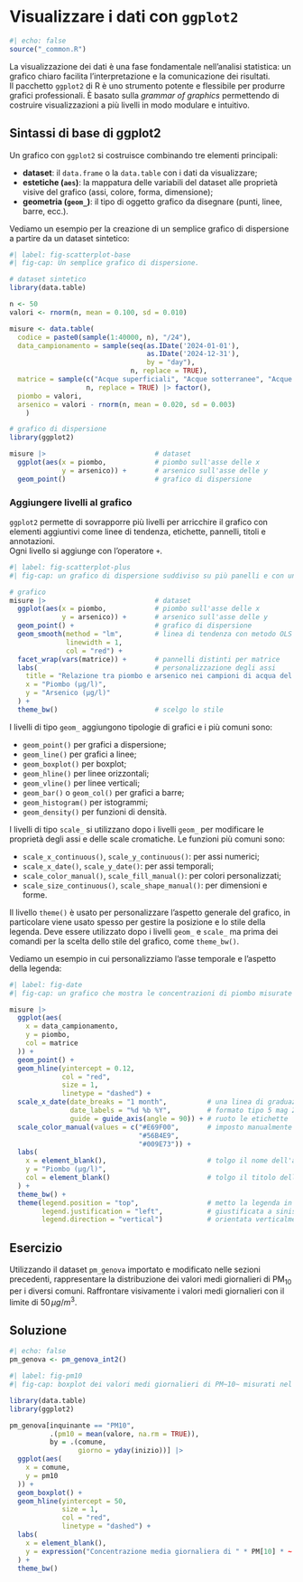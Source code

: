 # Visualizzare i dati con `ggplot2` {#sec-ggplot2}

```r
#| echo: false
source("_common.R")
```

La visualizzazione dei dati è una fase fondamentale nell'analisi statistica: un  grafico chiaro facilita l'interpretazione e la comunicazione dei risultati.  
Il pacchetto `ggplot2` di R è uno strumento potente e flessibile per produrre grafici professionali. È basato sulla *grammar of graphics* permettendo di costruire visualizzazioni a più livelli in modo modulare e intuitivo.

## Sintassi di base di ggplot2

Un grafico con `ggplot2` si costruisce combinando tre elementi principali:

- **dataset**:  il `data.frame` o la `data.table` con i dati da visualizzare;
- **estetiche (`aes`)**: la mappatura delle variabili del dataset alle proprietà visive del grafico (assi, colore, forma, dimensione);
- **geometria (`geom_`)**: il tipo di oggetto grafico da disegnare (punti, linee, barre, ecc.).

Vediamo un esempio per la creazione di un semplice grafico di dispersione a partire da un dataset sintetico:

```r
#| label: fig-scatterplot-base
#| fig-cap: Un semplice grafico di dispersione.

# dataset sintetico
library(data.table)

n <- 50
valori <- rnorm(n, mean = 0.100, sd = 0.010)

misure <- data.table(
  codice = paste0(sample(1:40000, n), "/24"),
  data_campionamento = sample(seq(as.IDate('2024-01-01'),
                                  as.IDate('2024-12-31'),
                                  by = "day"), 
                              n, replace = TRUE),
  matrice = sample(c("Acque superficiali", "Acque sotterranee", "Acque destinate al consumo umano"),
                   n, replace = TRUE) |> factor(),
  piombo = valori,
  arsenico = valori - rnorm(n, mean = 0.020, sd = 0.003)
    )

# grafico di dispersione
library(ggplot2)

misure |>                           # dataset
  ggplot(aes(x = piombo,            # piombo sull'asse delle x
             y = arsenico)) +       # arsenico sull'asse delle y
  geom_point()                      # grafico di dispersione
```

### Aggiungere livelli al grafico {#sec-layers}

`ggplot2` permette di sovrapporre più livelli per arricchire il grafico con elementi aggiuntivi come linee di tendenza, etichette, pannelli, titoli e annotazioni.  
Ogni livello si aggiunge con l'operatore `+`.

```r
#| label: fig-scatterplot-plus
#| fig-cap: un grafico di dispersione suddiviso su più panelli e con una retta di regressione basata sul metodo OLS.

# grafico
misure |>                           # dataset
  ggplot(aes(x = piombo,            # piombo sull'asse delle x
             y = arsenico)) +       # arsenico sull'asse delle y
  geom_point() +                    # grafico di dispersione
  geom_smooth(method = "lm",        # linea di tendenza con metodo OLS
              linewidth = 1,
              col = "red") +      
  facet_wrap(vars(matrice)) +       # pannelli distinti per matrice
  labs(                             # personalizzazione degli assi
    title = "Relazione tra piombo e arsenico nei campioni di acqua del 2024",
    x = "Piombo (µg/l)",
    y = "Arsenico (µg/l)"
  ) +
  theme_bw()                        # scelgo lo stile
```

I livelli di tipo `geom_` aggiungono tipologie di grafici e i più comuni sono:

- `geom_point()` per grafici a dispersione;
- `geom_line()` per grafici a linee;
- `geom_boxplot()` per boxplot;
- `geom_hline()` per linee orizzontali;
- `geom_vline()` per linee verticali;
- `geom_bar()` o `geom_col()` per grafici a barre;
- `geom_histogram()` per istogrammi;
- `geom_density()` per funzioni di densità.

I livelli di tipo `scale_` si utilizzano dopo i livelli `geom_` per modificare le proprietà degli assi e delle scale cromatiche. Le funzioni più comuni sono:

- `scale_x_continuous()`, `scale_y_continuous()`: per assi numerici;
- `scale_x_date()`, `scale_y_date()`: per assi temporali;
- `scale_color_manual()`, `scale_fill_manual()`: per colori personalizzati;
- `scale_size_continuous()`, `scale_shape_manual()`: per dimensioni e forme.

Il livello `theme()` è usato per personalizzare l'aspetto generale del grafico, in particolare viene usato spesso per gestire la posizione e lo stile della legenda. Deve essere utilizzato dopo i livelli `geom_` e `scale_` ma prima dei comandi per la scelta dello stile del grafico, come `theme_bw()`.

Vediamo un esempio in cui personalizziamo l'asse temporale e l'aspetto della legenda:

```r
#| label: fig-date
#| fig-cap: un grafico che mostra le concentrazioni di piombo misurate al variare del tempo in diverse tipologie di acque.

misure |>
  ggplot(aes(
    x = data_campionamento,
    y = piombo,
    col = matrice
  )) +
  geom_point() +
  geom_hline(yintercept = 0.12,
             col = "red",
             size = 1,
             linetype = "dashed") +
  scale_x_date(date_breaks = "1 month",          # una linea di graduazione ogni mese
               date_labels = "%d %b %Y",         # formato tipo 5 mag 2025
               guide = guide_axis(angle = 90)) + # ruoto le etichette
  scale_color_manual(values = c("#E69F00",       # imposto manualmente i colori
                                "#56B4E9",
                                "#009E73")) +
  labs(
    x = element_blank(),                         # tolgo il nome dell'asse x
    y = "Piombo (µg/l)",
    col = element_blank()                        # tolgo il titolo della legenda
  ) +
  theme_bw() +
  theme(legend.position = "top",                 # metto la legenda in alto
        legend.justification = "left",           # giustificata a sinistra
        legend.direction = "vertical")           # orientata verticalmente
```

:::: {.panel-tabset}

## Esercizio

Utilizzando il dataset `pm_genova` importato e modificato nelle sezioni precedenti, rappresentare la distribuzione dei valori medi giornalieri di PM~10~ per i diversi comuni. Raffrontare visivamente i valori medi giornalieri con il limite di $50\, \mu g/m^3$.


## Soluzione

```r
#| echo: false
pm_genova <- pm_genova_int2()
```

```r
#| label: fig-pm10
#| fig-cap: boxplot dei valori medi giornalieri di PM~10~ misurati nel 2024 per i comuni monitorati nella provincia di Genova.

library(data.table)
library(ggplot2)

pm_genova[inquinante == "PM10",
          .(pm10 = mean(valore, na.rm = TRUE)),
          by = .(comune,
                 giorno = yday(inizio))] |>
  ggplot(aes(
    x = comune,
    y = pm10
  )) +
  geom_boxplot() +
  geom_hline(yintercept = 50,
             size = 1,
             col = "red",
             linetype = "dashed") +
  labs(
    x = element_blank(),
    y = expression("Concentrazione media giornaliera di " * PM[10] * ~  (mu * g / m^{3}))
  ) +
  theme_bw()
  
```
::::

